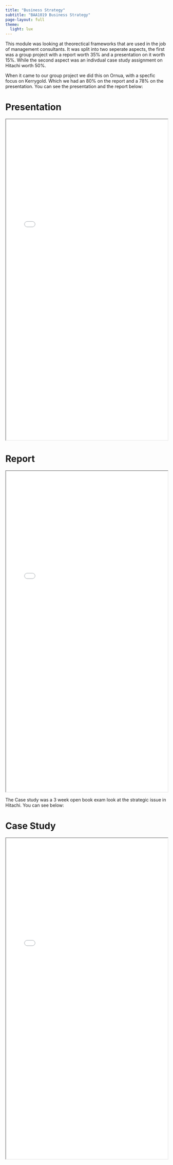 ```yaml
---
title: "Business Strategy"
subtitle: "BAA1019 Business Strategy"
page-layout: full
theme:
  light: lux
---
```

This module was looking at theorectical frameworks that are used in the job of management consultants. It was split into two seperate aspects, the first was a group project with a report worth 35% and a presentation on it worth 15%. While the second aspect was an indivdual case study assignment on Hitachi worth 50%. 

When it came to our group project we did this on Ornua, with a specfic focus on Kerrygold. Which we had an 80% on the report and a 78% on the presentation. You can see the presentation and the report below:

# Presentation
<iframe width="100%" height="1000" src=BS14_Presentation.pdf> </iframe>

# Report
<iframe width="100%" height="1000" src=Report_BS14.pdf> </iframe>

The Case study was a 3 week open book exam look at the strategic issue in Hitachi. You can see below:

# Case Study
<iframe width="100%" height="1000" src=Case.pdf> </iframe>